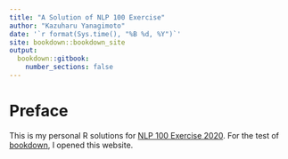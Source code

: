 ```yaml
---
title: "A Solution of NLP 100 Exercise"
author: "Kazuharu Yanagimoto"
date: '`r format(Sys.time(), "%B %d, %Y")`'
site: bookdown::bookdown_site
output:
  bookdown::gitbook:
    number_sections: false
---
```


# Preface {-}
This is my personal R solutions for [NLP 100 Exercise 2020](https://nlp100.github.io/en/).
For the test of [bookdown](https://bookdown.org/), I opened this website.
